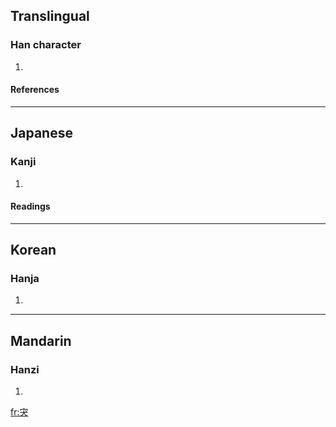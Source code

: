 ==Translingual==
===Han character===
{{Han char|rn=40|rad=宀|as=04|sn=7|four=|canj=十戈大 (JIK)}}
# {{defn|Han|sort=宀04}}
====References====
{{Han ref|kx=0282.110|dkj=07077|dj=0554.060|hdz=20916.020|uh=5B8A|ud=23434}}
----
==Japanese==
===Kanji===
{{ja-kanji|grade=|rs=宀04}}
# {{defn|Japanese}} 
====Readings====
{{ja-readings|on=[[とつ]] (totsu), [[か]] (ka)|kun=[[つうく]] (tsuuku)}}
----
==Korean==
===Hanja===
{{ko-hanja|hangeul=가|rv=ga|mr=ka}}
# {{defn|Korean}}
----
==Mandarin==
===Hanzi===
{{cmn-hanzi|pin=[[tú]] ([[tu2]])|wg=t'u<sup>2</sup>}}
# {{defn|Mandarin}}

[[fr:宊]]